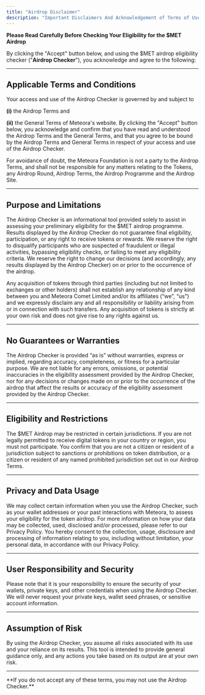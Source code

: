 ```yaml
---
title: "Airdrop Disclaimer"
description: "Important Disclaimers And Acknowledgement of Terms of Use for the Airdrop Checker"
---
```


**Please Read Carefully Before Checking Your Eligibility for the $MET Airdrop**

By clicking the "Accept" button below, and using the $MET airdrop eligibility checker ("**Airdrop Checker**"), you acknowledge and agree to the following:

---

## Applicable Terms and Conditions

Your access and use of the Airdrop Checker is governed by and subject to

**(i)** the Airdrop Terms and 

**(ii)** the General Terms of Meteora's website. By clicking the "Accept" button below, you acknowledge and confirm that you have read and understood the Airdrop Terms and the General Terms, and that you agree to be bound by the Airdrop Terms and General Terms in respect of your access and use of the Airdrop Checker.


For avoidance of doubt, the Meteora Foundation is not a party to the Airdrop Terms, and shall not be responsible for any matters relating to the Tokens, any Airdrop Round, Airdrop Terms, the Airdrop Programme and the Airdrop Site.

---

## Purpose and Limitations

The Airdrop Checker is an informational tool provided solely to assist in assessing your preliminary eligibility for the $MET airdrop programme. Results displayed by the Airdrop Checker do not guarantee final eligibility, participation, or any right to receive tokens or rewards. We reserve the right to disqualify participants who are suspected of fraudulent or illegal activities, bypassing eligibility checks, or failing to meet any eligibility criteria. We reserve the right to change our decisions (and accordingly, any results displayed by the Airdrop Checker) on or prior to the occurrence of the airdrop.

Any acquisition of tokens through third parties (including but not limited to exchanges or other holders) shall not establish any relationship of any kind between you and Meteora Comet Limited and/or its affiliates (“we”, “us”) and we expressly disclaim any and all responsibility or liability arising from or in connection with such transfers. Any acquisition of tokens is strictly at your own risk and does not give rise to any rights against us.

---

## No Guarantees or Warranties

The Airdrop Checker is provided “as is” without warranties, express or implied, regarding accuracy, completeness, or fitness for a particular purpose. We are not liable for any errors, omissions, or potential inaccuracies in the eligibility assessment provided by the Airdrop Checker, nor for any decisions or changes made on or prior to the occurrence of the airdrop that affect the results or accuracy of the eligibility assessment provided by the Airdrop Checker.

---

## Eligibility and Restrictions

The $MET Airdrop may be restricted in certain jurisdictions. If you are not legally permitted to receive digital tokens in your country or region, you must not participate. You confirm that you are not a citizen or resident of a jurisdiction subject to sanctions or prohibitions on token distribution, or a citizen or resident of any named prohibited jurisdiction set out in our Airdrop Terms.

---

## Privacy and Data Usage

We may collect certain information when you use the Airdrop Checker, such as your wallet addresses or your past interactions with Meteora, to assess your eligibility for the token airdrop. For more information on how your data may be collected, used, disclosed and/or processed, please refer to our Privacy Policy. You hereby consent to the collection, usage, disclosure and processing of information relating to you, including without limitation, your personal data, in accordance with our Privacy Policy.

---

## User Responsibility and Security

Please note that it is your responsibility to ensure the security of your wallets, private keys, and other credentials when using the Airdrop Checker. We will never request your private keys, wallet seed phrases, or sensitive account information. 

---

## Assumption of Risk

By using the Airdrop Checker, you assume all risks associated with its use and your reliance on its results. This tool is intended to provide general guidance only, and any actions you take based on its output are at your own risk.

---

<Warning>
**If you do not accept any of these terms, you may not use the Airdrop Checker.**
</Warning>
